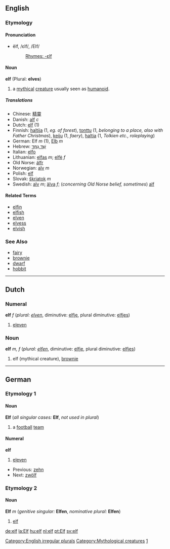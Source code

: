 ==English==
===Etymology===

====Pronunciation====
*ĕlf, /ɛlf/, /EIf/
*:[[Rhymes:English:-ɛlf|Rhymes: -ɛlf]]
====Noun====
'''elf''' (Plural: '''elves''')

#a [[mythical]] [[creature]] usually seen as [[humanoid]].

=====Translations=====
*Chinese: [[精靈]]
*Danish: [[alf]] ''c''
*Dutch: [[elf#Dutch|elf]] (1)
*Finnish: [[haltija]] (1, ''eg. of forest''), [[tonttu]] (1, ''belonging to a place, also with Father Christmas''), [[keiju]] (1, ''faery''), [[haltia]] (1, ''Tolkien etc., roleplaying'')
*German: Elf ''m'' (1), [[Elb]] ''m''
*Hebrew: [[שד גמד|שֵׁד גַמָּד]]
*Italian: [[elfo]]
*Lithuanian: [[elfas]] ''m''; [[elfė]] ''f''
*Old Norse: [[álfr]]
*Norwegian: [[alv]] ''m''
*Polish: [[elf#Polish|elf]]
*Slovak: [[škriatok]] ''m''
*Swedish: [[alv]] ''m''; [[älva]] ''f''; (''concerning Old Norse belief, sometimes'') [[alf]]

====Related Terms====
*[[elfin]]
*[[elfish]]
*[[elven]]
*[[elvess]]
*[[elvish]]

===See Also===
*[[fairy]]
*[[brownie]]
*[[dwarf]]
*[[hobbit]]

[[Category:English irregular plurals]]
[[Category:Mythological creatures]]

----

==Dutch==
===Numeral===
'''elf''' ''f'' (''plural: [[elven]]'', diminutive: [[elfje]], plural diminutive: [[elfjes]])

# [[eleven]]

===Noun===
'''elf''' ''m, f'' (''plural: [[elfen]]'', diminutive: [[elfje]], plural diminutive: [[elfjes]])

# elf (mythical creature), [[brownie]]

----
==German==
===Etymology 1===
====Noun====
'''Elf''' (''all singular cases:'' '''Elf''', ''not used in plural'')
# a [[football]] [[team]]

====Numeral====
'''elf'''
# [[eleven]]
*Previous: [[zehn]]
*Next: [[zwölf]]

===Etymology 2===
====Noun====
'''Elf''' ''m'' (''genitive singular:'' '''Elfen''', ''nominative plural:'' '''Elfen''')
# [[elf#English|elf]]


[[Category:German cardinal number|1]]

[[de:elf]]
[[la:Elf]]
[[hu:elf]]
[[nl:elf]]
[[pt:Elf]]
[[sv:elf]]
